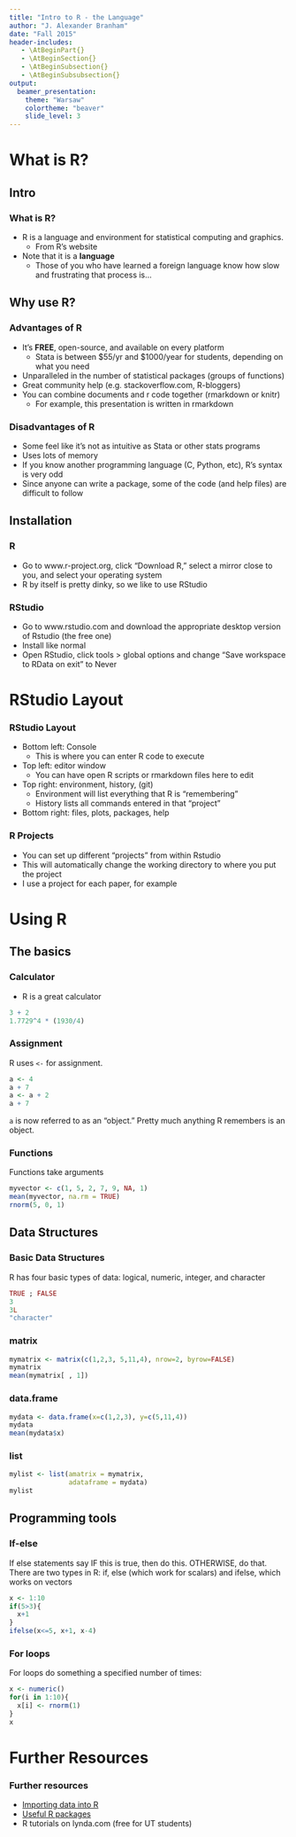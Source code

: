 ```yaml
---
title: "Intro to R - the Language"
author: "J. Alexander Branham"
date: "Fall 2015"
header-includes: 
   - \AtBeginPart{}
   - \AtBeginSection{}
   - \AtBeginSubsection{}
   - \AtBeginSubsubsection{}
output: 
  beamer_presentation:
    theme: "Warsaw"
    colortheme: "beaver"
    slide_level: 3
---
```


# What is R?
## Intro
### What is R? 
* R is a language and environment for statistical computing and graphics.
    + From R's website
* Note that it is a **language**
    + Those of you who have learned a foreign language know how slow and frustrating that process is... 

## Why use R?
### Advantages of R
* It's **FREE**, open-source, and available on every platform
    + Stata is between $55/yr and $1000/year for students, depending on what you need 
* Unparalleled in the number of statistical packages (groups of functions)
* Great community help (e.g. stackoverflow.com, R-bloggers)
* You can combine documents and r code together (rmarkdown or knitr)
    + For example, this presentation is written in rmarkdown

### Disadvantages of R
* Some feel like it's not as intuitive as Stata or other stats programs
* Uses lots of memory 
* If you know another programming language (C, Python, etc), R's syntax is very odd
* Since anyone can write a package, some of the code (and help files) are difficult to follow 

## Installation 
### R
* Go to www.r-project.org, click "Download R," select a mirror close to you, and select your operating system 
* R by itself is pretty dinky, so we like to use RStudio

### RStudio
* Go to www.rstudio.com and download the appropriate desktop version of Rstudio (the free one)
* Install like normal 
* Open RStudio, click tools > global options and change "Save workspace to RData on exit" to Never

# RStudio Layout
### RStudio Layout 
* Bottom left: Console
    + This is where you can enter R code to execute
* Top left: editor window
    + You can have open R scripts or rmarkdown files here to edit
* Top right: environment, history, (git)
    + Environment will list everything that R is "remembering"
    + History lists all commands entered in that "project"
* Bottom right: files, plots, packages, help

### R Projects
* You can set up different "projects" from within Rstudio
* This will automatically change the working directory to where you put the project
* I use a project for each paper, for example

# Using R
## The basics 
### Calculator 
* R is a great calculator 
```r
3 + 2
1.7729^4 * (1930/4)
```

### Assignment
R uses ` <- ` for assignment. 
```r
a <- 4
a + 7
a <- a + 2
a + 7
```
`a` is now referred to as an "object." Pretty much anything R remembers is an object. 

### Functions
Functions take arguments
```r
myvector <- c(1, 5, 2, 7, 9, NA, 1)
mean(myvector, na.rm = TRUE)
rnorm(5, 0, 1)
```

## Data Structures
### Basic Data Structures
R has four basic types of data: logical, numeric, integer, and character
```r
TRUE ; FALSE
3
3L
"character"
```


### matrix
```r
mymatrix <- matrix(c(1,2,3, 5,11,4), nrow=2, byrow=FALSE)
mymatrix
mean(mymatrix[ , 1])
```

### data.frame
```r
mydata <- data.frame(x=c(1,2,3), y=c(5,11,4))
mydata
mean(mydata$x)
```

### list
```r
mylist <- list(amatrix = mymatrix,
               adataframe = mydata)
mylist
```


## Programming tools
### If-else
If else statements say IF this is true, then do this. OTHERWISE, do that. There are two types in R: if, else (which work for scalars) and ifelse, which works on vectors
```r
x <- 1:10
if(5>3){
  x+1
}
ifelse(x<=5, x+1, x-4)
```

### For loops
For loops do something a specified number of times:
```r
x <- numeric()
for(i in 1:10){
  x[i] <- rnorm(1)
}
x
```

# Further Resources
### Further resources 
* [Importing data into R](http://blog.datacamp.com/r-data-import-tutorial/)
* [Useful R packages](https://support.rstudio.com/hc/en-us/articles/201057987-Quick-list-of-useful-R-packages)
* R tutorials on lynda.com (free for UT students)
